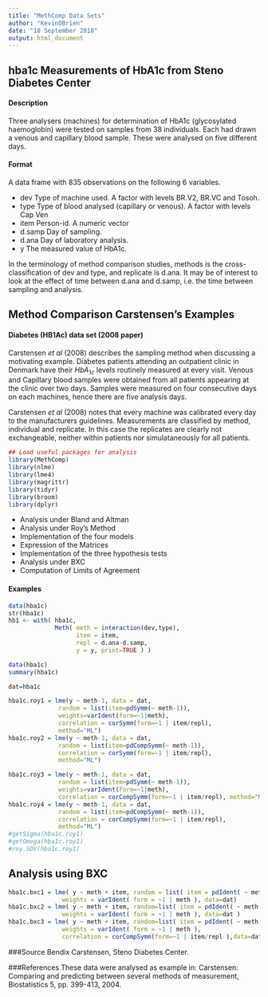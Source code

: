 ```yaml
---
title: "MethComp Data Sets"
author: "KevinOBrien"
date: "18 September 2018"
output: html_document
---
```


## hba1c Measurements of HbA1c from Steno Diabetes Center

#### Description
Three analysers (machines) for determination of HbA1c (glycosylated haemoglobin) were tested
on samples from 38 individuals. Each had drawn a venous and capillary blood sample. These were
analysed on five different days.


#### Format
A data frame with 835 observations on the following 6 variables.

* dev Type of machine used. A factor with levels BR.V2, BR.VC and Tosoh.
* type Type of blood analysed (capillary or venous). A factor with levels Cap Ven
* item Person-id. A numeric vector
* d.samp Day of sampling.
* d.ana Day of laboratory analysis.
* y The measured value of HbA1c.

In the terminology of method comparison studies, methods is the cross-classification of dev and
type, and replicate is d.ana. It may be of interest to look at the effect of time between d.ana and
d.samp, i.e. the time between sampling and analysis.

                   
                   
## Method Comparison Carstensen's Examples

#### Diabetes (HB1Ac) data set (2008 paper)
Carstensen *et al* (2008) describes the sampling method when discussing a motivating example. Diabetes patients attending an outpatient clinic in Denmark have their $HbA_{1c}$ levels routinely measured at every visit. Venous and Capillary blood samples were obtained from all patients appearing at the clinic over two days. Samples were measured on four consecutive days on each machines, hence there are five analysis days.

Carstensen *et al* (2008) notes that every machine was calibrated every day to the manufacturers guidelines. Measurements are classified by method, individual and replicate. In this case the replicates are clearly not exchangeable, neither within patients nor simulataneously for all patients.


```r
## Load useful packages for analysis
library(MethComp)
library(nlme)
library(lme4)
library(magrittr)
library(tidyr)
library(broom)
library(dplyr)
```
* Analysis under Bland and Altman
* Analysis under Roy's Method
 - Implementation of the four models
 - Expression of the Matrices
 - Implementation of the three hypothesis tests        
* Analysis under BXC
 - Computation of Limits of Agreement


#### Examples
```r

data(hba1c)
str(hba1c)
hb1 <- with( hba1c,
             Meth( meth = interaction(dev,type),
                   item = item,
                   repl = d.ana-d.samp,
                   y = y, print=TRUE ) )
```

```r

data(hba1c)
summary(hba1c)

dat=hba1c

```

```r
hba1c.roy1 = lme(y ~ meth-1, data = dat,
              random = list(item=pdSymm(~ meth-1)), 
              weights=varIdent(form=~1|meth),
              correlation = corSymm(form=~1 | item/repl), 
              method="ML")
hba1c.roy2 = lme(y ~ meth-1, data = dat,
              random = list(item=pdCompSymm(~ meth-1)), 
              correlation = corSymm(form=~1 | item/repl), 
              method="ML")
```

```r
hba1c.roy3 = lme(y ~ meth-1, data = dat,
              random = list(item=pdSymm(~ meth-1)),
              weights=varIdent(form=~1|meth), 
              correlation = corCompSymm(form=~1 | item/repl), method="ML")
hba1c.roy4 = lme(y ~ meth-1, data = dat,
              random = list(item=pdCompSymm(~ meth-1)), 
              correlation = corCompSymm(form=~1 | item/repl), 
              method="ML")
#getSigma(hba1c.roy1)
#getOmega(hba1c.roy1)
#roy.SDV(hba1c.roy1)
```
## Analysis using BXC
```r
hba1c.bxc1 = lme( y ~ meth + item, random = list( item = pdIdent( ~ meth-1 ) ), 
               weights = varIdent( form = ~1 | meth ), data=dat)
hba1c.bxc2 = lme( y ~ meth + item, random=list( item = pdIdent( ~ meth-1 ), repl = ~1 ), 
               weights = varIdent( form = ~1 | meth ), data=dat )
hba1c.bxc3 = lme( y ~ meth + item, random=list( item = pdIdent( ~ meth-1 ), repl = ~1 ),
               weights = varIdent( form = ~1 | meth ),
               correlation = corCompSymm(form=~1 | item/repl ),data=dat)

```

###Source
Bendix Carstensen, Steno Diabetes Center.

###References
These data were analysed as example in: Carstensen: Comparing and predicting between several
methods of measurement, Biostatistics 5, pp. 399-413, 2004.

